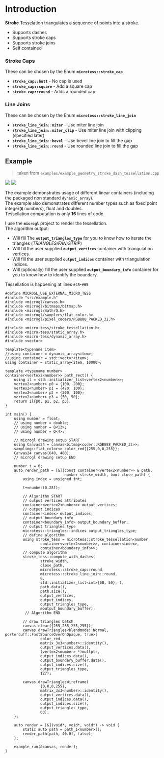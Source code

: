 # Introduction
**Stroke** Tesselation triangulates a sequence of points into a stroke. 
- Supports dashes
- Supports stroke caps
- Supports stroke joins
- Self contained

### Stroke Caps
These can be chosen by the Enum **`microtess::stroke_cap`**
- **`stroke_cap::butt`** - No cap is used
- **`stroke_cap::square`** - Add a square cap
- **`stroke_cap::round`** - Adds a rounded cap

### Line Joins
These can be chosen by the Enum **`microtess::stroke_line_join`**
- **`stroke_line_join::miter`** - Use miter line join
- **`stroke_line_join::miter_clip`** - Use miter line join with clipping (specified later)
- **`stroke_line_join::bevel`** - Use bevel line join to fill the gap
- **`stroke_line_join::round`** - Use rounded line join to fill the gap

## Example

> taken from `examples/example_geometry_stroke_dash_tessellation.cpp`

<div className='flex flex-row justify-center my-10 gap-10'>
    <Image src='/images/tess/stroke-1.png' className='w-[250px] h-[250px]' imgClass=''  />
    <Image src='/images/tess/stroke-2.png' className='w-[250px] h-[250px]' imgClass=''  />
</div>

The example demonstrates usage of different linear containers (including the packaged non standard `dynamic_array`).  
The example also demonstrates different number types such as fixed point integer(**`Q`** numbers), float and doubles.     
Tessellation computation is only **16** lines of code.  
  
I use the **`microgl`** project to render the tessellation.  
The algorithm output:
- Will fill The **`output_triangles_type`** for you to know how to iterate the triangles (*TRIANGLES/FAN/STRIP*)
- Will fill the user supplied **`output_vertices`** container with triangulation vertices.
- Will fill the user supplied **`output_indices`** container with triangulation indices.
- Will (optionally) fill the user supplied **`output_boundary_info`** container for you to know how to identify the boundary.

Tessellation is happening at lines `#45`-`#65`
```lang=cpp&lines=45-65
#define MICROGL_USE_EXTERNAL_MICRO_TESS
#include "src/example.h"
#include <microgl/canvas.h>
#include <microgl/bitmaps/bitmap.h>
#include <microgl/math/Q.h>
#include <microgl/samplers/flat_color.h>
#include <microgl/pixel_coders/RGB888_PACKED_32.h>

#include <micro-tess/stroke_tessellation.h>
#include <micro-tess/static_array.h>
#include <micro-tess/dynamic_array.h>
#include <vector>

template<typename item>
//using container = dynamic_array<item>;
//using container = std::vector<item>;
using container = static_array<item, 10000>;

template <typename number>
container<vertex2<number>> path_rect() {
    using il = std::initializer_list<vertex2<number>>;
    vertex2<number> p0 = {100, 200};
    vertex2<number> p1 = {420, 100};
    vertex2<number> p2 = {200, 100};
    vertex2<number> p3 = {50, 50};
    return il{p0, p1, p2, p3};
}

int main() {
    using number = float;
    // using number = double;
    // using number = Q<12>;
    // using number = Q<4>;

    // microgl drawing setup START
    using Canvas24 = canvas<bitmap<coder::RGB888_PACKED_32>>;
    sampling::flat_color<> color_red{{255,0,0,255}};
    Canvas24 canvas(640, 480);
    // microgl drawing setup END

    number t = 0;
    auto render_path = [&](const container<vertex2<number>> & path, 
                           number stroke_width, bool close_path) {
        using index = unsigned int;

        t+=number(0.28f);

        // Algorithm START
        // output vertices attributes
        container<vertex2<number>> output_vertices;
        // output indices
        container<index> output_indices;
        // output boundary info
        container<boundary_info> output_boundary_buffer;
        // output triangles type
        microtess::triangles::indices output_triangles_type;
        // define algorithm
        using stroke_tess = microtess::stroke_tessellation<number,
                container<vertex2<number>>, container<index>,
                container<boundary_info>>;
        // compute algorithm
        stroke_tess::compute_with_dashes(
                stroke_width,
                close_path,
                microtess::stroke_cap::round,
                microtess::stroke_line_join::round,
                8,
                std::initializer_list<int>{50, 50}, t,
                path.data(),
                path.size(),
                output_vertices,
                output_indices,
                output_triangles_type,
                &output_boundary_buffer);
         // Algorithm END

        // draw triangles batch
        canvas.clear({255,255,255,255});
        canvas.drawTriangles<blendmode::Normal, porterduff::FastSourceOverOnOpaque, true>(
                color_red,
                matrix_3x3<number>::identity(),
                output_vertices.data(),
                (vertex2<number> *)nullptr,
                output_indices.data(),
                output_boundary_buffer.data(),
                output_indices.size(),
                output_triangles_type,
                127);

        canvas.drawTrianglesWireframe(
                {0,0,0,255},
                matrix_3x3<number>::identity(),
                output_vertices.data(),
                output_indices.data(),
                output_indices.size(),
                output_triangles_type,
                63);
    };

    auto render = [&](void*, void*, void*) -> void {
        static auto path = path_1<number>();
        render_path(path, 40.0f, false);
    };

    example_run(&canvas, render);
}
```